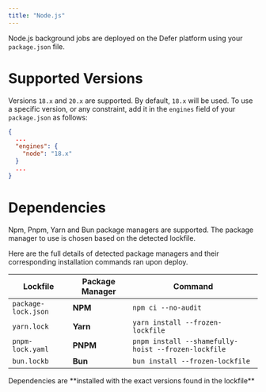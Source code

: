 ```yaml
---
title: "Node.js"
---
```


Node.js background jobs are deployed on the Defer platform using your
`package.json` file.

# Supported Versions

Versions `18.x` and `20.x` are supported. By default, `18.x` will be used. To
use a specific version, or any constraint, add it in the `engines` field of your
`package.json` as follows:

```json
{
  ...
  "engines": {
    "node": "18.x"
  }
  ...
}
```

# Dependencies

Npm, Pnpm, Yarn and Bun package managers are supported. The package manager to
use is chosen based on the detected lockfile.

Here are the full details of detected package managers and their corresponding
installation commands ran upon deploy.

| Lockfile            | Package Manager | Command                                             |
| ------------------- | --------------- | --------------------------------------------------- |
| `package-lock.json` | **NPM**         | `npm ci --no-audit`                                 |
| `yarn.lock`         | **Yarn**        | `yarn install --frozen-lockfile`                    |
| `pnpm-lock.yaml`    | **PNPM**        | `pnpm install --shamefully-hoist --frozen-lockfile` |
| `bun.lockb`         | **Bun**         | `bun install --frozen-lockfile`                     |

<Info>
  Dependencies are **installed with the exact versions found in the lockfile**
</Info>
